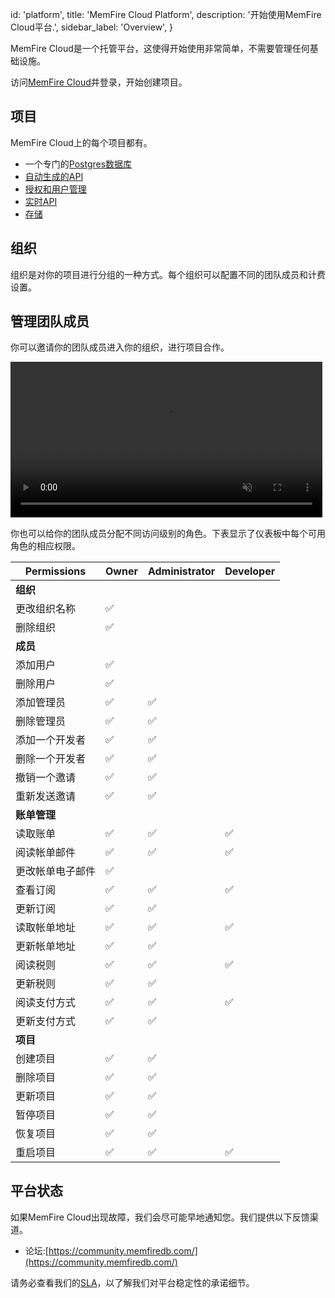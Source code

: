 
  id: 'platform',
  title: 'MemFire Cloud Platform',
  description: '开始使用MemFire Cloud平台.',
  sidebar_label: 'Overview',
}

MemFire Cloud是一个托管平台，这使得开始使用非常简单，不需要管理任何基础设施。

访问[MemFire Cloud](https://cloud.memfiredb.com)并登录，开始创建项目。

## 项目

MemFire Cloud上的每个项目都有。

- 一个专门的[Postgres数据库](/docs/guides/database)
- [自动生成的API](/docs/guides/api)
- [授权和用户管理](/docs/guides/auth)
- [实时API](/docs/guides/realtime)
- [存储](/docs/guides/storage)

## 组织

组织是对你的项目进行分组的一种方式。每个组织可以配置不同的团队成员和计费设置。

## 管理团队成员

你可以邀请你的团队成员进入你的组织，进行项目合作。

<video width="99%" muted playsInline controls="true">
  <source src="/docs/videos/invite-team.mp4" type="video/mp4" muted playsInline />
</video>

你也可以给你的团队成员分配不同访问级别的角色。下表显示了仪表板中每个可用角色的相应权限。

| Permissions              | Owner | Administrator | Developer |
| ------------------------ | ----- | ------------- | --------- |
| **组织**                  |
| 更改组织名称              | ✅    |               |           |
| 删除组织                  | ✅    |               |           |
| **成员**                  |
| 添加用户                  | ✅    |               |           |
| 删除用户                  | ✅    |               |           |
| 添加管理员                | ✅    | ✅            |           |
| 删除管理员                | ✅    | ✅            |           |
| 添加一个开发者            | ✅    | ✅            |           |
| 删除一个开发者            | ✅    | ✅            |           |
| 撤销一个邀请              | ✅    | ✅            |           |
| 重新发送邀请              | ✅    | ✅            |           |
| **账单管理**              |
| 读取账单                  | ✅    | ✅            | ✅        |
| 阅读帐单邮件              | ✅    | ✅            | ✅        |
| 更改帐单电子邮件          | ✅    |               |           |
| 查看订阅                  | ✅    | ✅            | ✅        |
| 更新订阅                  | ✅    | ✅            |           |
| 读取帐单地址              | ✅    | ✅            | ✅        |
| 更新帐单地址              | ✅    | ✅            |           |
| 阅读税则                  | ✅    | ✅            | ✅        |
| 更新税则                  | ✅    | ✅            |           |
| 阅读支付方式              | ✅    | ✅            | ✅        |
| 更新支付方式              | ✅    | ✅            |           |
| **项目**                 |
| 创建项目                 | ✅    | ✅            |           |
| 删除项目                 | ✅    | ✅            |           |
| 更新项目                 | ✅    | ✅            |           |
| 暂停项目                 | ✅    | ✅            |           |
| 恢复项目                 | ✅    | ✅            |           |
| 重启项目                 | ✅    | ✅            | ✅        |

## 平台状态

如果MemFire Cloud出现故障，我们会尽可能早地通知您。我们提供以下反馈渠道。

- 论坛:[https://community.memfiredb.com/](https://community.memfiredb.com/)


请务必查看我们的[SLA](/docs/company/sla)，以了解我们对平台稳定性的承诺细节。


